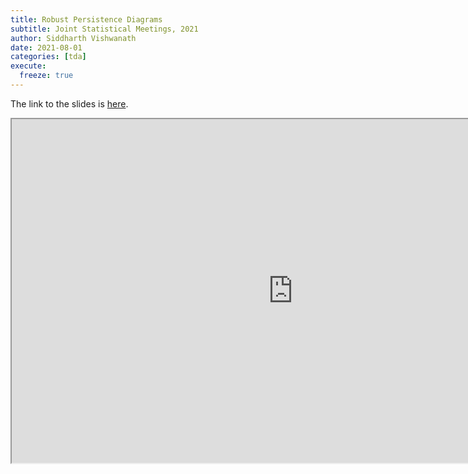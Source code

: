 ```yaml
---
title: Robust Persistence Diagrams
subtitle: Joint Statistical Meetings, 2021
author: Siddharth Vishwanath
date: 2021-08-01
categories: [tda]
execute:
  freeze: true
---
```




The link to the slides is [here](https://sidvishwanath.com/slides/jsm-2020/).

<iframe src="https://sidvishwanath.com/slides/jsm-2020/" width="900" height="550"></iframe>